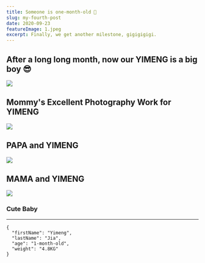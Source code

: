 ```yaml
---
title: Someone is one-month-old 🍻
slug: my-fourth-post
date: 2020-09-23
featureImage: 1.jpeg
excerpt: Finally, we get another milestone, gigigigigi.
---
```


## After a long long month, now our YIMENG is a big boy 😎

![](2.jpeg)

## Mommy's Excellent Photography Work for YIMENG

![](1.jpeg)

## PAPA and YIMENG

![](3.jpeg)

## MAMA and YIMENG

![](4.jpeg)

### Cute Baby

---

```
{
  "firstName": "Yimeng",
  "lastName": "Jia",
  "age": "1-month-old",
  "weight": "4.8KG"
}
```

